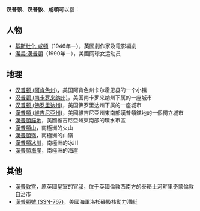 '''汉普顿'''、'''汉普敦'''、'''咸頓'''可以指：

==人物==
*[[基斯杜化·咸頓|基斯杜化·咸頓]]（1946年－），英國劇作家及電影編劇
*[[潔美·漢普頓|潔美·漢普頓]]（1990年－），美國网球女运动员

==地理==
*[[汉普顿_(阿肯色州)|汉普顿 (阿肯色州)]]，美国阿肯色州卡尔霍恩县的一个小镇
*[[汉普顿_(南卡罗来纳州)|汉普顿 (南卡罗来纳州)]]，美国南卡罗来纳州下属的一座城市
*[[汉普顿_(佛罗里达州)|汉普顿 (佛罗里达州)]]，美国佛罗里达州下属的一座城市
*[[漢普頓_(維吉尼亞州)|漢普頓 (維吉尼亞州)]]，美國維吉尼亞州東南部漢普頓錨地的一個獨立城市
*[[漢普頓錨地|漢普頓錨地]]，美國維吉尼亞州東南部的環水市區
*[[漢普頓山|漢普頓山]]，南極洲的火山
*[[漢普頓嶺|漢普頓嶺]]，南極洲的山嶺
*[[漢普頓冰川|漢普頓冰川]]，南極洲的冰川
*[[漢普頓海崖|漢普頓海崖]]，南極洲的海崖

==其他==
*[[漢普敦宮|漢普敦宮]]，原英國皇室的官邸，位于英國倫敦西南方的泰晤士河畔里奇蒙倫敦自治市
*[[漢普頓號_(SSN-767)|漢普頓號 (SSN-767)]]，美國海軍洛杉磯級核動力潛艇

{{Disambig|Cat=三字消歧义}}